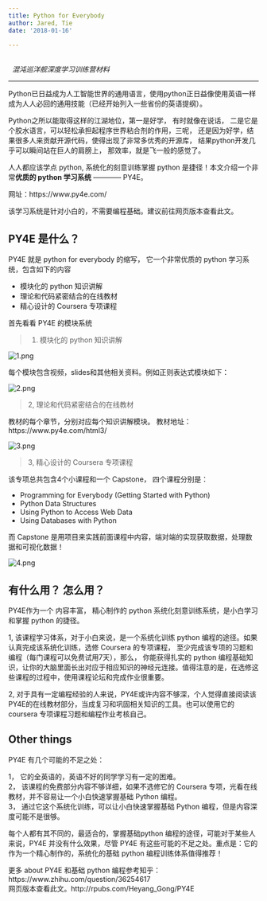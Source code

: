 ```yaml
---
title: Python for Everybody
author: Jared, Tie
date: '2018-01-16'

---
```






<br>
&nbsp; *混沌巡洋舰深度学习训练营材料* 

----------------------------------------


Python已日益成为人工智能世界的通用语言，使用python正日益像使用英语一样成为人人必回的通用技能（已经开始列入一些省份的英语提纲）。

Python之所以能取得这样的江湖地位，第一是好学， 有时就像在说话， 二是它是个胶水语言，可以轻松承担起程序世界粘合剂的作用，三呢， 还是因为好学，结果很多人来贡献开源代码，使得出现了非常多优秀的开源库， 结果python开发几乎可以瞬间站在巨人的肩膀上， 那效率，就是飞一般的感觉了。 

人人都应该学点 python, 系统化的刻意训练掌握 python 是捷径！本文介绍一个非常**优质的 python 学习系统** ———— PY4E。

网址：https://www.py4e.com/

该学习系统是针对小白的，不需要编程基础。建议前往网页版本查看此文。

## PY4E 是什么？

 PY4E 就是 python for everybody 的缩写， 它一个非常优质的 python 学习系统，包含如下的内容

- 模块化的 python 知识讲解
- 理论和代码紧密结合的在线教材
- 精心设计的 Coursera 专项课程


首先看看 PY4E 的模块系统

> 1. 模块化的 python 知识讲解


<img src="https://i.loli.net/2018/02/26/5a93a0e25fcd9.png" alt="1.png" title="1.png" />


每个模块包含视频，slides和其他相关资料。例如正则表达式模块如下：

<img src="https://i.loli.net/2018/02/26/5a93a0e2693ab.png" alt="2.png" title="2.png" />

> 2, 理论和代码紧密结合的在线教材

教材的每个章节，分别对应每个知识讲解模块。 教材地址：https://www.py4e.com/html3/

<img src="https://i.loli.net/2018/02/26/5a93a0e26dd65.png" alt="3.png" title="3.png" />


> 3, 精心设计的 Coursera 专项课程

该专项总共包含4个小课程和一个 Capstone， 四个课程分别是：

- Programming for Everybody (Getting Started with Python)
- Python Data Structures
- Using Python to Access Web Data
- Using Databases with Python

而 Capstone 是用项目来实践前面课程中内容，端对端的实现获取数据，处理数据和可视化数据！

<img src="https://i.loli.net/2018/02/26/5a93a0e27997d.png" alt="4.png" title="4.png" />




## 有什么用？ 怎么用？

PY4E作为一个 内容丰富， 精心制作的 python 系统化刻意训练系统，是小白学习和掌握 python 的捷径。

1, 该课程学习体系，对于小白来说，是一个系统化训练 python 编程的途径。如果认真完成该系统化训练，选修 Coursera 的专项课程， 至少完成该专项的习题和编程（每门课程可以免费试用7天），那么，
你能获得扎实的 python 编程基础知识，让你的大脑里面长出对应于相应知识的神经元连接。值得注意的是，在选修这些课程的过程中，使用课程论坛和完成作业很重要。



2, 对于具有一定编程经验的人来说，PY4E或许内容不够深，个人觉得直接阅读该PY4E的在线教材部分，当成复习和巩固相关知识的工具。也可以使用它的 coursera 专项课程习题和编程作业考核自己。





## Other things

PY4E 有几个可能的不足之处：

1， 它的全英语的，英语不好的同学学习有一定的困难。  
2， 该课程的免费部分内容不够详细，如果不选修它的 Coursera 专项，光看在线教材，并不容易让一个小白快速掌握基础 Python 编程。  
3， 通过它这个系统化训练，可以让小白快速掌握基础 Python 编程，但是内容深度可能不是很够。

每个人都有其不同的，最适合的，掌握基础python 编程的途径，可能对于某些人来说，PY4E 并没有什么效果，尽管 PY4E 有这些可能的不足之处。重点是：它的作为一个精心制作的，系统化的基础 python 编程训练体系值得推荐！

更多 about PY4E 和基础 python 编程参考知乎： https://www.zhihu.com/question/36254617  
网页版本查看此文。http://rpubs.com/Heyang_Gong/PY4E


